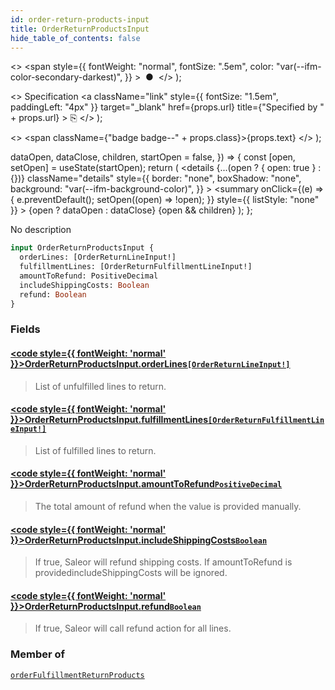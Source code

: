 ```yaml
---
id: order-return-products-input
title: OrderReturnProductsInput
hide_table_of_contents: false
---
```


  <>
    <span
      style={{
        fontWeight: "normal",
        fontSize: ".5em",
        color: "var(--ifm-color-secondary-darkest)",
      }}
    >
      &nbsp;●&nbsp;
    </span>
  </>
);

  <>
    Specification
    <a
      className="link"
      style={{ fontSize: "1.5em", paddingLeft: "4px" }}
      target="\_blank"
      href={props.url}
      title={"Specified by " + props.url}
    >
      ⎘
    </a>
  </>
);

  <>
    <span className={"badge badge--" + props.class}>{props.text}</span>
  </>
);


  dataOpen,
  dataClose,
  children,
  startOpen = false,
}) => {
  const [open, setOpen] = useState(startOpen);
  return (
    <details
      {...(open ? { open: true } : {})}
      className="details"
      style={{
        border: "none",
        boxShadow: "none",
        background: "var(--ifm-background-color)",
      }}
    >
      <summary
        onClick={(e) => {
          e.preventDefault();
          setOpen((open) => !open);
        }}
        style={{ listStyle: "none" }}
      >
        {open ? dataOpen : dataClose}
      </summary>
      {open && children}
    </details>
  );
};

No description

```graphql
input OrderReturnProductsInput {
  orderLines: [OrderReturnLineInput!]
  fulfillmentLines: [OrderReturnFulfillmentLineInput!]
  amountToRefund: PositiveDecimal
  includeShippingCosts: Boolean
  refund: Boolean
}
```

### Fields

#### [<code style={{ fontWeight: 'normal' }}>OrderReturnProductsInput.<b>orderLines</b></code>](#)<Bullet />[`[OrderReturnLineInput!]`](../../../api-reference/orders/inputs/order-return-line-input) <Badge class="secondary" text="list"/> <Badge class="secondary" text="input"/>

> List of unfulfilled lines to return.

#### [<code style={{ fontWeight: 'normal' }}>OrderReturnProductsInput.<b>fulfillmentLines</b></code>](#)<Bullet />[`[OrderReturnFulfillmentLineInput!]`](../../../api-reference/orders/inputs/order-return-fulfillment-line-input) <Badge class="secondary" text="list"/> <Badge class="secondary" text="input"/>

> List of fulfilled lines to return.

#### [<code style={{ fontWeight: 'normal' }}>OrderReturnProductsInput.<b>amountToRefund</b></code>](#)<Bullet />[`PositiveDecimal`](../../../api-reference/miscellaneous/scalars/positive-decimal) <Badge class="secondary" text="scalar"/>

> The total amount of refund when the value is provided manually.

#### [<code style={{ fontWeight: 'normal' }}>OrderReturnProductsInput.<b>includeShippingCosts</b></code>](#)<Bullet />[`Boolean`](../../../api-reference/miscellaneous/scalars/boolean) <Badge class="secondary" text="scalar"/>

> If true, Saleor will refund shipping costs. If amountToRefund is providedincludeShippingCosts will be ignored.

#### [<code style={{ fontWeight: 'normal' }}>OrderReturnProductsInput.<b>refund</b></code>](#)<Bullet />[`Boolean`](../../../api-reference/miscellaneous/scalars/boolean) <Badge class="secondary" text="scalar"/>

> If true, Saleor will call refund action for all lines.

### Member of

[`orderFulfillmentReturnProducts`](../../../api-reference/orders/mutations/order-fulfillment-return-products) <Badge class="secondary" text="mutation"/>
